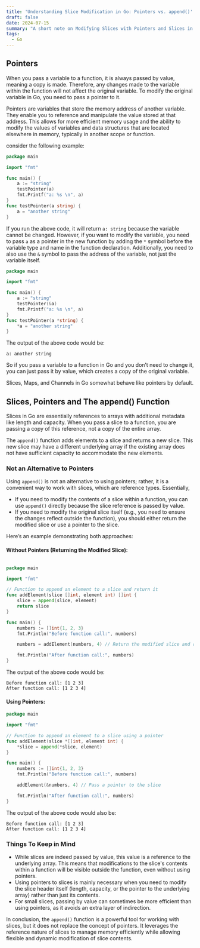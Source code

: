 ```yaml
---
title: 'Understanding Slice Modification in Go: Pointers vs. append()'
draft: false
date: 2024-07-15
summary: "A short note on Modifying Slices with Pointers and Slices in Go"
tags:
  - Go
---
```


## Pointers

When you pass a variable to a function, it is always passed by value, meaning a copy is made. Therefore, any changes made to the variable within the function will not affect the original variable. To modify the original variable in Go, you need to pass a pointer to it.

Pointers are variables that store the memory address of another variable. They enable you to reference and manipulate the value stored at that address. This allows for more efficient memory usage and the ability to modify the values of variables and data structures that are located elsewhere in memory, typically in another scope or function.

consider the following example:

```Go
package main

import "fmt"

func main() {
	a := "string"
	testPointer(a)
	fmt.Printf("a: %s \n", a)
}
func testPointer(a string) {
	a = "another string"
}
```

If you run the above code, it will return `a: string` because the variable cannot be changed. However, if you want to modify the variable, you need to pass `a` as a pointer in the new function by adding the `*` symbol before the variable type and name in the function declaration. Additionally, you need to also use the `&` symbol to pass the address of the variable, not just the variable itself.

```Go
package main

import "fmt"

func main() {
	a := "string"
	testPointer(&a)
	fmt.Printf("a: %s \n", a)
}
func testPointer(a *string) {
	*a = "another string"
}
```

The output of the above code would be:

```
a: another string
```

So if you pass a variable to a function in Go and you don’t need to change it, you can just pass it by value, which creates a copy of the original variable.

Slices, Maps, and Channels in Go somewhat behave like pointers by default.


## Slices, Pointers and The append() Function

Slices in Go are essentially references to arrays with additional metadata like length and capacity. When you pass a slice to a function, you are passing a copy of this reference, not a copy of the entire array.

The `append()` function adds elements to a slice and returns a new slice. This new slice may have a different underlying array if the existing array does not have sufficient capacity to accommodate the new elements.

### Not an Alternative to Pointers
Using `append()` is not an alternative to using pointers; rather, it is a convenient way to work with slices, which are reference types. Essentially,

- If you need to modify the contents of a slice within a function, you can use `append()` directly because the slice reference is passed by value.
- If you need to modify the original slice itself (e.g., you need to ensure the changes reflect outside the function), you should either return the modified slice or use a pointer to the slice.

Here’s an example demonstrating both approaches:

#### Without Pointers (Returning the Modified Slice):

```go

package main

import "fmt"

// Function to append an element to a slice and return it
func addElement(slice []int, element int) []int {
    slice = append(slice, element)
    return slice
}

func main() {
    numbers := []int{1, 2, 3}
    fmt.Println("Before function call:", numbers)

    numbers = addElement(numbers, 4) // Return the modified slice and reassign

    fmt.Println("After function call:", numbers)
}
```

The output of the above code would be:

```
Before function call: [1 2 3]
After function call: [1 2 3 4]
```

#### Using Pointers:

```go
package main

import "fmt"

// Function to append an element to a slice using a pointer
func addElement(slice *[]int, element int) {
    *slice = append(*slice, element)
}

func main() {
    numbers := []int{1, 2, 3}
    fmt.Println("Before function call:", numbers)

    addElement(&numbers, 4) // Pass a pointer to the slice

    fmt.Println("After function call:", numbers)
}
```

The output of the above code would also be:

```
Before function call: [1 2 3]
After function call: [1 2 3 4]
```

### Things To Keep in Mind

- While slices are indeed passed by value, this value is a reference to the underlying array. This means that modifications to the slice's contents within a function will be visible outside the function, even without using pointers.
- Using pointers to slices is mainly necessary when you need to modify the slice header itself (length, capacity, or the pointer to the underlying array) rather than just its contents.
- For small slices, passing by value can sometimes be more efficient than using pointers, as it avoids an extra layer of indirection.

In conclusion, the `append()` function is a powerful tool for working with slices, but it does not replace the concept of pointers. It leverages the reference nature of slices to manage memory efficiently while allowing flexible and dynamic modification of slice contents.
